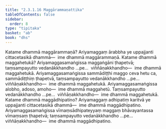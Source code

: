 ```yaml
---
title: "2.3.1.16 Maggārammaṇattika"
tableOfContents: false
sidebar:
  order: 8
type: "tipitaka"
basket: "ab"
book: "dhs"
---
```



<DynamicBreadcrumb />

<Division number="1038" book="dhs">

<Paragraph number="1703" book="dhs">
Katame dhammā maggārammaṇā? Ariyamaggaṃ ārabbha ye uppajjanti cittacetasikā dhammā—  ime dhammā maggārammaṇā.
</Paragraph>

</Division>
<Division number="1039" book="dhs">

<Paragraph number="1704" book="dhs">
Katame dhammā maggahetukā? Ariyamaggasamaṅgissa maggaṅgāni ṭhapetvā; taṃsampayutto vedanākkhandho …pe…  viññāṇakkhandho—  ime dhammā maggahetukā. Ariyamaggasamaṅgissa sammādiṭṭhi maggo ceva hetu ca, sammādiṭṭhiṃ ṭhapetvā, taṃsampayutto vedanākkhandho …pe…  viññāṇakkhandho—  ime dhammā maggahetukā. Ariyamaggasamaṅgissa alobho, adoso, amoho—  ime dhammā maggahetū. Taṃsampayutto vedanākkhandho …pe…  viññāṇakkhandho—  ime dhammā maggahetukā.
</Paragraph>

</Division>
<Division number="1040" book="dhs">

<Paragraph number="1705" book="dhs">
Katame dhammā maggādhipatino? Ariyamaggaṃ adhipatiṃ karitvā ye uppajjanti cittacetasikā dhammā—  ime dhammā maggādhipatino. Ariyamaggasamaṅgissa vīmaṃsādhipateyyaṃ maggaṃ bhāvayantassa vīmaṃsaṃ ṭhapetvā; taṃsampayutto vedanākkhandho …pe…  viññāṇakkhandho—  ime dhammā maggādhipatino.
</Paragraph>
</Division>
